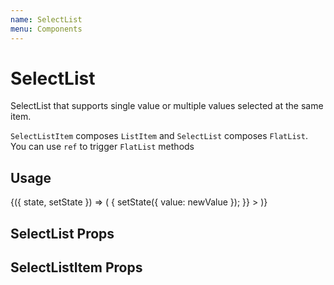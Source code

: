 ```yaml
---
name: SelectList
menu: Components
---
```




# SelectList

SelectList that supports single value or multiple values selected at the same item.

`SelectListItem` composes `ListItem` and `SelectList` composes `FlatList`. You can use `ref` to trigger `FlatList` methods

## Usage

<Playground>
  <State initial={{ value: ['c', 'js', 'go'] }}>
    {({ state, setState }) => (
      <Box height={300}>
        <SelectList
          value={state.value}
          onValueChange={(newValue, itemIndex) => {
            setState({ value: newValue });
          }}
        >
          <SelectListItem label="C" value="c" />
          <SelectListItem label="C#" value="c#" />
          <SelectListItem label="C++" value="c++" />
          <SelectListItem label="CSS" value="css" />
          <SelectListItem label="Elixir" value="elixir" />
          <SelectListItem label="Elm" value="elm" />
          <SelectListItem label="Erlang" value="erlang" />
          <SelectListItem label="Go" value="go" />
          <SelectListItem label="Haskell" value="haskell" />
          <SelectListItem label="HTML" value="html" />
          <SelectListItem label="Java" value="java" />
          <SelectListItem label="JavaScript" value="js" />
          <SelectListItem label="Lua" value="lua" />
          <SelectListItem label="Python" value="python" />
          <SelectListItem label="R" value="r" />
          <SelectListItem label="Ruby" value="ruby" />
          <SelectListItem label="Rust" value="rust" />
          <SelectListItem label="Switft" value="swift" />
          <SelectListItem label="Typescript" value="typescript" />
        </SelectList>
      </Box>
    )}
  </State>
</Playground>

## SelectList Props

<Props of={SelectList} />

## SelectListItem Props

<Props of={SelectListItem} />
